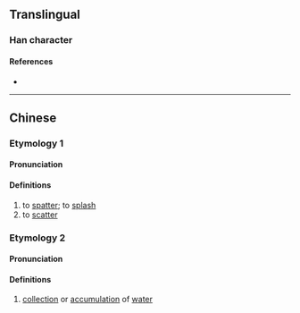 {{character info}}
==Translingual==

===Han character===
{{Han char|rn=85|rad=水|as=19|sn=22|four=34186|canj=EHUC|ids=⿰氵贊}}

====References====
* {{Han ref|kx=0663.130|dkj=18775|dj=1072.070|hdz=31795.050|uh=7052|ud=28754|bh=F6EB|bd=63211}}

----

==Chinese==
{{zh-forms|alt=濽}}

===Etymology 1===

====Pronunciation====
{{zh-pron
|m=zàn
|c=zaan3,zaan6
|mn=chàn
|mc=y
|oc=
|ma=
|cat=v
}}

====Definitions====
{{zh-hanzi}}

# to [[spatter]]; to [[splash]]
# to [[scatter]]

===Etymology 2===

====Pronunciation====
{{zh-pron
|m=cuán
|c=
|ma=
|cat=n
}}

====Definitions====
{{zh-hanzi}}

# {{lb|mul|appearance}} [[collection]] or [[accumulation]] of [[water]]